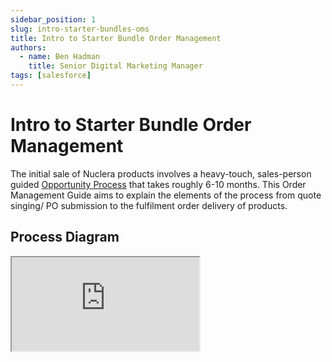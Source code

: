 ```yaml
---
sidebar_position: 1
slug: intro-starter-bundles-oms
title: Intro to Starter Bundle Order Management
authors:
  - name: Ben Hadman
    title: Senior Digital Marketing Manager
tags: [salesforce]
---
```


# Intro to Starter Bundle Order Management

The initial sale of Nuclera products involves a heavy-touch, sales-person guided [Opportunity Process](https://knowledgebase.nuclera.com/docs/Salesforce/opportunity-process) that takes roughly 6-10 months.
This Order Management Guide aims to explain the elements of the process from quote singing/ PO submission to the fulfilment order delivery of products.

## Process Diagram
<iframe
  style={{ border: "1px solid rgba(0, 0, 0, 0.1)" }}
  width={800}
  height={450}
  src="https://www.figma.com/embed?embed_host=share&url=https%3A%2F%2Fwww.figma.com%2Fboard%2FdMdc4Z4g9Riy1HdekNpA0B%2FDiagram-Starter-Bundle-Salesforce-OMS%3Fnode-id%3D0%253A1%26t%3DG2nArG047rtB0Ki9-1"
  allowFullScreen=""
/>

## Objects & Configurators / Wizards in Salesforce

*Objects* in Salesforce are a type of record e.g. Opportunity, Lead, Order etc.

Different data fields are stored on each 'object' relevant to the the objects purpose.

Some data is copied from one to another in a linear porcess often called 'converting'.

The diagram explains the conversion steps using arrows.

Dotted lines Explain where there is a tight link between Objects.

*Configurators / Wizards* are tabs or windows that guide you through a process of converting objects, these have screenshots in the diagram above.

## Description of the process

### 1. Opportunity

Basic data like currency, Shipping & Billing Country, Revenue Model (CapEx vs. Reagent Rental) is stored on an opportunity record.

### 2. Quote Configurator (Quote & Opportunity Products)

This configurator helps you set the right basic data about the opportunity and helps filter and pre-select the right Opportunity Products onto the opportunity.

Quotes are adminsitered through Panadadoc which reads the data stored on the Opportunity and Opportunity Products and 'prints' them onto e-sign/ pdf quote.

### 3. Opportunity to Order Wizard

when a PO is received the products and data submitted by the customer needs to be checked against what was issued on the quote, which has all been pulled from the Opportunity and Opportunity Product.

A human-in-the-loop checking/ reconcilation between the two docs needs to be performed.

The Opportunity to Order Wizard is the streamlined way of performing that reconcilation.

When it is complete an Order will be generated with the correct Order Products copied from the Opportunity.

### 4. Order Summary

The Order Summary is the Salesforce Order Management System object which enhances the standard Order object.

It provides an enhanced view for managing an Order as well as pulling data from other objects into one view that standard Order objects dont have the functioanlity to deal with such as Fulfilment Orders and Shipping.

### 5. Fulfilment Order

Fulfilment Orders (called Shipments in IFS) are the Object that group together some/ all of the Order Products to be delivered to the Customer.

They contain the shipping date fields and statuses of the delivery too.

